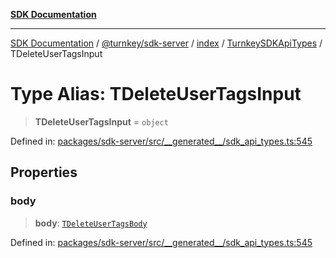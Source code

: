 [**SDK Documentation**](../../../../../../README.mdx)

***

[SDK Documentation](../../../../../../packages.mdx) / [@turnkey/sdk-server](../../../../README.mdx) / [index](../../../README.mdx) / [TurnkeySDKApiTypes](../README.mdx) / TDeleteUserTagsInput

# Type Alias: TDeleteUserTagsInput

> **TDeleteUserTagsInput** = `object`

Defined in: [packages/sdk-server/src/\_\_generated\_\_/sdk\_api\_types.ts:545](https://github.com/tkhq/sdk/blob/078f5423e923fbd1d7fd39440402d7f01d09c3d0/packages/sdk-server/src/__generated__/sdk_api_types.ts#L545)

## Properties

### body

> **body**: [`TDeleteUserTagsBody`](TDeleteUserTagsBody.mdx)

Defined in: [packages/sdk-server/src/\_\_generated\_\_/sdk\_api\_types.ts:545](https://github.com/tkhq/sdk/blob/078f5423e923fbd1d7fd39440402d7f01d09c3d0/packages/sdk-server/src/__generated__/sdk_api_types.ts#L545)
